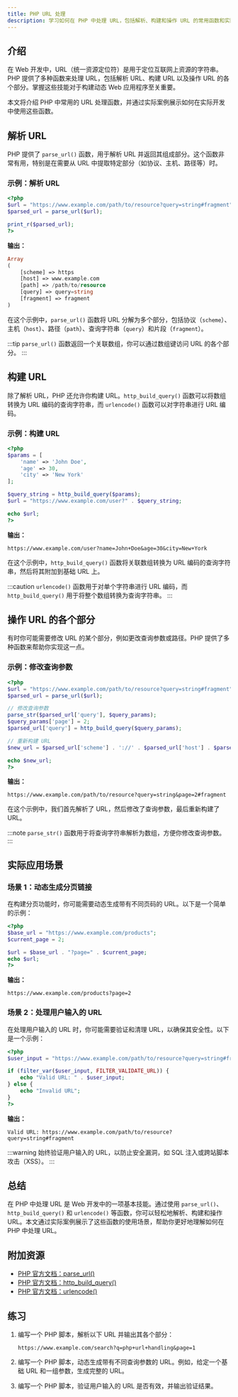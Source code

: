 ```yaml
---
title: PHP URL 处理
description: 学习如何在 PHP 中处理 URL，包括解析、构建和操作 URL 的常用函数和实际应用场景。
---
```


## 介绍

在 Web 开发中，URL（统一资源定位符）是用于定位互联网上资源的字符串。PHP 提供了多种函数来处理 URL，包括解析 URL、构建 URL 以及操作 URL 的各个部分。掌握这些技能对于构建动态 Web 应用程序至关重要。

本文将介绍 PHP 中常用的 URL 处理函数，并通过实际案例展示如何在实际开发中使用这些函数。

## 解析 URL

PHP 提供了 `parse_url()` 函数，用于解析 URL 并返回其组成部分。这个函数非常有用，特别是在需要从 URL 中提取特定部分（如协议、主机、路径等）时。

### 示例：解析 URL

```php
<?php
$url = "https://www.example.com/path/to/resource?query=string#fragment";
$parsed_url = parse_url($url);

print_r($parsed_url);
?>
```

**输出：**

```php
Array
(
    [scheme] => https
    [host] => www.example.com
    [path] => /path/to/resource
    [query] => query=string
    [fragment] => fragment
)
```

在这个示例中，`parse_url()` 函数将 URL 分解为多个部分，包括协议（`scheme`）、主机（`host`）、路径（`path`）、查询字符串（`query`）和片段（`fragment`）。

:::tip
`parse_url()` 函数返回一个关联数组，你可以通过数组键访问 URL 的各个部分。
:::

## 构建 URL

除了解析 URL，PHP 还允许你构建 URL。`http_build_query()` 函数可以将数组转换为 URL 编码的查询字符串，而 `urlencode()` 函数可以对字符串进行 URL 编码。

### 示例：构建 URL

```php
<?php
$params = [
    'name' => 'John Doe',
    'age' => 30,
    'city' => 'New York'
];

$query_string = http_build_query($params);
$url = "https://www.example.com/user?" . $query_string;

echo $url;
?>
```

**输出：**

```
https://www.example.com/user?name=John+Doe&age=30&city=New+York
```

在这个示例中，`http_build_query()` 函数将关联数组转换为 URL 编码的查询字符串，然后将其附加到基础 URL 上。

:::caution
`urlencode()` 函数用于对单个字符串进行 URL 编码，而 `http_build_query()` 用于将整个数组转换为查询字符串。
:::

## 操作 URL 的各个部分

有时你可能需要修改 URL 的某个部分，例如更改查询参数或路径。PHP 提供了多种函数来帮助你实现这一点。

### 示例：修改查询参数

```php
<?php
$url = "https://www.example.com/path/to/resource?query=string#fragment";
$parsed_url = parse_url($url);

// 修改查询参数
parse_str($parsed_url['query'], $query_params);
$query_params['page'] = 2;
$parsed_url['query'] = http_build_query($query_params);

// 重新构建 URL
$new_url = $parsed_url['scheme'] . '://' . $parsed_url['host'] . $parsed_url['path'] . '?' . $parsed_url['query'] . '#' . $parsed_url['fragment'];

echo $new_url;
?>
```

**输出：**

```
https://www.example.com/path/to/resource?query=string&page=2#fragment
```

在这个示例中，我们首先解析了 URL，然后修改了查询参数，最后重新构建了 URL。

:::note
`parse_str()` 函数用于将查询字符串解析为数组，方便你修改查询参数。
:::

## 实际应用场景

### 场景 1：动态生成分页链接

在构建分页功能时，你可能需要动态生成带有不同页码的 URL。以下是一个简单的示例：

```php
<?php
$base_url = "https://www.example.com/products";
$current_page = 2;

$url = $base_url . "?page=" . $current_page;
echo $url;
?>
```

**输出：**

```
https://www.example.com/products?page=2
```

### 场景 2：处理用户输入的 URL

在处理用户输入的 URL 时，你可能需要验证和清理 URL，以确保其安全性。以下是一个示例：

```php
<?php
$user_input = "https://www.example.com/path/to/resource?query=string#fragment";

if (filter_var($user_input, FILTER_VALIDATE_URL)) {
    echo "Valid URL: " . $user_input;
} else {
    echo "Invalid URL";
}
?>
```

**输出：**

```
Valid URL: https://www.example.com/path/to/resource?query=string#fragment
```

:::warning
始终验证用户输入的 URL，以防止安全漏洞，如 SQL 注入或跨站脚本攻击（XSS）。
:::

## 总结

在 PHP 中处理 URL 是 Web 开发中的一项基本技能。通过使用 `parse_url()`、`http_build_query()` 和 `urlencode()` 等函数，你可以轻松地解析、构建和操作 URL。本文通过实际案例展示了这些函数的使用场景，帮助你更好地理解如何在 PHP 中处理 URL。

## 附加资源

- [PHP 官方文档：parse_url()](https://www.php.net/manual/en/function.parse-url.php)
- [PHP 官方文档：http_build_query()](https://www.php.net/manual/en/function.http-build-query.php)
- [PHP 官方文档：urlencode()](https://www.php.net/manual/en/function.urlencode.php)

## 练习

1. 编写一个 PHP 脚本，解析以下 URL 并输出其各个部分：
   ```
   https://www.example.com/search?q=php+url+handling&page=1
   ```

2. 编写一个 PHP 脚本，动态生成带有不同查询参数的 URL。例如，给定一个基础 URL 和一组参数，生成完整的 URL。

3. 编写一个 PHP 脚本，验证用户输入的 URL 是否有效，并输出验证结果。